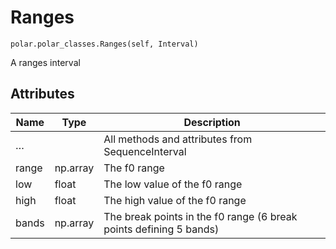 # Ranges { #aligned_textgrid.polar.polar_classes.Ranges }

`polar.polar_classes.Ranges(self, Interval)`

A ranges interval

## Attributes

| Name   | Type     | Description                                                        |
|--------|----------|--------------------------------------------------------------------|
| ...    |          | All methods and attributes from SequenceInterval                   |
| range  | np.array | The f0 range                                                       |
| low    | float    | The low value of the f0 range                                      |
| high   | float    | The high value of the f0 range                                     |
| bands  | np.array | The break points in the f0 range (6 break points defining 5 bands) |